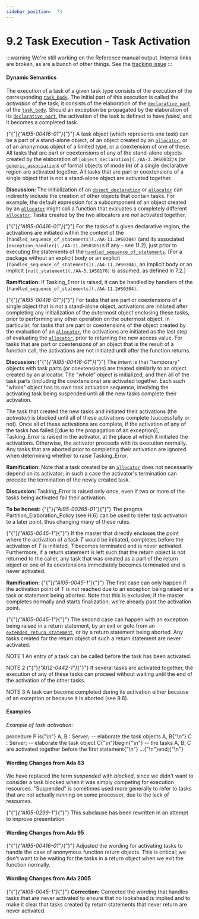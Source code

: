 ---
sidebar_position:  73
---

# 9.2  Task Execution - Task Activation

:::warning
We're still working on the Reference manual output.  Internal links are broken,
as are a bunch of other things.
See the [tracking issue](https://github.com/ada-lang-io/ada-lang-io/issues/20)
:::



#### Dynamic Semantics

<p>The execution of a task of a given task type consists of the execution of the corresponding <code><a href="./AA-9.1#S0248">task_body</a></code>. The initial part of this execution is called the <em>activation</em> of the task; it consists of the elaboration of the <code><a href="./AA-3.11#S0086">declarative_part</a></code> of the <code><a href="./AA-9.1#S0248">task_body</a></code>. Should an exception be propagated by the elaboration of its <code><a href="./AA-3.11#S0086">declarative_part</a></code>, the activation of the task is defined to have <em>failed</em>, and it becomes a completed task.</p>
<p>{"{"}<em>{"AI95-00416-01"}</em>{"}"} A task object (which represents one task) can be a part of a stand-alone object, of an object created by an <code><a href="./AA-4.8#S0164">allocator</a></code>, or of an anonymous object of a limited type, or a coextension of one of these. All tasks that are part or coextensions of any of the stand-alone objects created by the elaboration of <code>[object_declaration](./AA-3.3#S0032)</code>s (or <code><a href="./AA-12.3#S0317">generic_association</a></code>s of formal objects of mode <strong>in</strong>) of a single declarative region are activated together. All tasks that are part or coextensions of a single object that is not a stand-alone object are activated together. </p>
<p><strong>Discussion: </strong>The initialization of an <code><a href="./AA-3.3#S0032">object_declaration</a></code> or <code><a href="./AA-4.8#S0164">allocator</a></code> can indirectly include the creation of other objects that contain tasks. For example, the default expression for a subcomponent of an object created by an <code><a href="./AA-4.8#S0164">allocator</a></code> might call a function that evaluates a completely different <code><a href="./AA-4.8#S0164">allocator</a></code>. Tasks created by the two allocators are <em>not</em> activated together. </p>
<p>{"{"}<em>{"AI95-00416-01"}</em>{"}"} For the tasks of a given declarative region, the activations are initiated within the context of the <code>[handled_sequence_of_statements](./AA-11.2#S0304)</code> (and its associated <code>[exception_handler](./AA-11.2#S0305)</code>s if any - see 11.2), just prior to executing the statements of the <code><a href="./AA-11.2#S0304">handled_sequence_of_statements</a></code>. [For a package without an explicit body or an explicit <code>[handled_sequence_of_statements](./AA-11.2#S0304)</code>, an implicit body or an implicit <code>[null_statement](./AA-5.1#S0170)</code> is assumed, as defined in 7.2.] </p>
<p><strong>Ramification: </strong>If Tasking_Error is raised, it can be handled by handlers of the <code>[handled_sequence_of_statements](./AA-11.2#S0304)</code>. </p>
<p>{"{"}<em>{"AI95-00416-01"}</em>{"}"} For tasks that are part or coextensions of a single object that is not a stand-alone object, activations are initiated after completing any initialization of the outermost object enclosing these tasks, prior to performing any other operation on the outermost object. In particular, for tasks that are part or coextensions of the object created by the evaluation of an <code><a href="./AA-4.8#S0164">allocator</a></code>, the activations are initiated as the last step of evaluating the <code><a href="./AA-4.8#S0164">allocator</a></code>, prior to returning the new access value. For tasks that are part or coextensions of an object that is the result of a function call, the activations are not initiated until after the function returns.</p>
<p><strong>Discussion: </strong>{"{"}<em>{"AI95-00416-01"}</em>{"}"} The intent is that "temporary" objects with task parts (or coextensions) are treated similarly to an object created by an allocator. The "whole" object is initialized, and then all of the task parts (including the coextensions) are activated together. Each such "whole" object has its own task activation sequence, involving the activating task being suspended until all the new tasks complete their activation. </p>
<p>The task that created the new tasks and initiated their activations (the <em>activator</em>) is blocked until all of these activations complete (successfully or not). Once all of these activations are complete, if the activation of any of the tasks has failed [(due to the propagation of an exception)], Tasking_Error is raised in the activator, at the place at which it initiated the activations. Otherwise, the activator proceeds with its execution normally. Any tasks that are aborted prior to completing their activation are ignored when determining whether to raise Tasking_Error. </p>
<p><strong>Ramification: </strong>Note that a task created by an <code><a href="./AA-4.8#S0164">allocator</a></code> does not necessarily depend on its activator; in such a case the activator's termination can precede the termination of the newly created task. </p>
<p><strong>Discussion: </strong>Tasking_Error is raised only once, even if two or more of the tasks being activated fail their activation. </p>
<p><strong>To be honest: </strong>{"{"}<em>{"AI95-00265-01"}</em>{"}"} The pragma Partition_Elaboration_Policy (see H.6) can be used to defer task activation to a later point, thus changing many of these rules. </p>
<p>{"{"}<em>{"AI05-0045-1"}</em>{"}"} If the master that directly encloses the point where the activation of a task <em>T</em> would be initiated, completes before the activation of <em>T</em> is initiated, <em>T</em> becomes terminated and is never activated. Furthermore, if a return statement is left such that the return object is not returned to the caller, any task that was created as a part of the return object or one of its coextensions immediately becomes terminated and is never activated. </p>
<p><strong>Ramification: </strong>{"{"}<em>{"AI05-0045-1"}</em>{"}"} The first case can only happen if the activation point of T is not reached due to an exception being raised or a task or statement being aborted. Note that this is exclusive; if the master completes normally and starts finalization, we're already past the activation point.</p>
<p>{"{"}<em>{"AI05-0045-1"}</em>{"}"} The second case can happen with an exception being raised in a return statement, by an exit or goto from an <code><a href="./AA-6.5#S0225">extended_return_statement</a></code>, or by a return statement being aborted. Any tasks created for the return object of such a return statement are never activated. </p>
<p>NOTE 1   An entry of a task can be called before the task has been activated.</p>
<p>NOTE 2   {"{"}<em>{"AI12-0442-1"}</em>{"}"} If several tasks are activated together, the execution of any of these tasks can proceed without waiting until the end of the activation of the other tasks.</p>
<p>NOTE 3   A task can become completed during its activation either because of an exception or because it is aborted (see 9.8).</p>

#### Examples

<p><em>Example of task activation:</em> </p>
<CodeBlock>
procedure P is{"\n"}   A, B : Server;    --  elaborate the task objects A, B{"\n"}   C    : Server;    --  elaborate the task object C{"\n"}begin{"\n"}   --  the tasks A, B, C are activated together before the first statement{"\n"}   ...{"\n"}end;{"\n"}
</CodeBlock>


#### Wording Changes from Ada 83

<p>We have replaced the term <em>suspended</em> with <em>blocked</em>, since we didn't want to consider a task blocked when it was simply competing for execution resources. "Suspended" is sometimes used more generally to refer to tasks that are not actually running on some processor, due to the lack of resources.</p>
<p>{"{"}<em>{"AI05-0299-1"}</em>{"}"} This subclause has been rewritten in an attempt to improve presentation. </p>

#### Wording Changes from Ada 95

<p>{"{"}<em>{"AI95-00416-01"}</em>{"}"} Adjusted the wording for activating tasks to handle the case of anonymous function return objects. This is critical; we don't want to be waiting for the tasks in a return object when we exit the function normally. </p>

#### Wording Changes from Ada 2005

<p>{"{"}<em>{"AI05-0045-1"}</em>{"}"} <strong>Correction:</strong> Corrected the wording that handles tasks that are never activated to ensure that no lookahead is implied and to make it clear that tasks created by return statements that never return are never activated. </p>
